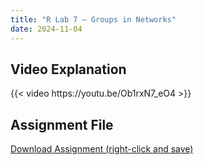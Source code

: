 ```yaml
---
title: "R Lab 7 – Groups in Networks"
date: 2024-11-04
---
```



## Video Explanation

{{< video https://youtu.be/Ob1rxN7_eO4 >}}



## Assignment File

[Download Assignment (right-click and save)](/assignments/r_labs/lab_7_groups_in_networks.qmd)

